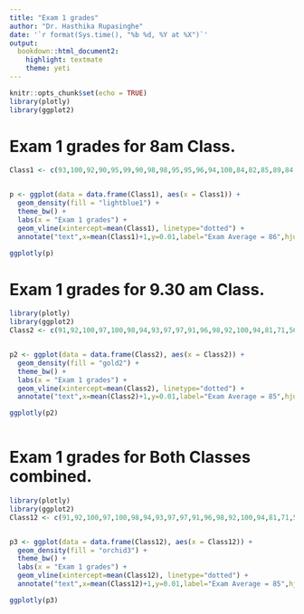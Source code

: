 ```yaml
---
title: "Exam 1 grades"
author: "Dr. Hasthika Rupasinghe"
date: '`r format(Sys.time(), "%b %d, %Y at %X")`'
output:
  bookdown::html_document2:
    highlight: textmate
    theme: yeti
---
```

```r
knitr::opts_chunk$set(echo = TRUE)
library(plotly)
library(ggplot2)
```

# Exam 1 grades for 8am Class.

```r

Class1 <- c(93,100,92,90,95,99,90,98,98,95,95,96,94,100,84,82,85,89,84,82,78,75,70,70,63,54,51)


p <- ggplot(data = data.frame(Class1), aes(x = Class1)) + 
  geom_density(fill = "lightblue1") + 
  theme_bw() + 
  labs(x = "Exam 1 grades") +
  geom_vline(xintercept=mean(Class1), linetype="dotted") +
  annotate("text",x=mean(Class1)+1,y=0.01,label="Exam Average = 86",hjust=0)

ggplotly(p)

```

# Exam 1 grades for 9.30 am Class.

```r
library(plotly)
library(ggplot2)
Class2 <- c(91,92,100,97,100,98,94,93,97,97,91,96,98,92,100,94,81,71,56,30,68,68,73,76,74,62,65,72,78)


p2 <- ggplot(data = data.frame(Class2), aes(x = Class2)) + 
  geom_density(fill = "gold2") + 
  theme_bw() + 
  labs(x = "Exam 1 grades") +
  geom_vline(xintercept=mean(Class2), linetype="dotted") +
  annotate("text",x=mean(Class2)+1,y=0.01,label="Exam Average = 85",hjust=0)

ggplotly(p2)



```


# Exam 1 grades for Both Classes combined.

```r
library(plotly)
library(ggplot2)
Class12 <- c(91,92,100,97,100,98,94,93,97,97,91,96,98,92,100,94,81,71,56,30,68,68,73,76,74,62,65,72,78,93,100,92,90,95,99,90,98,98,95,95,96,94,100,84,82,85,89,84,82,78,75,70,70,63,54,51)


p3 <- ggplot(data = data.frame(Class12), aes(x = Class12)) + 
  geom_density(fill = "orchid3") + 
  theme_bw() + 
  labs(x = "Exam 1 grades") +
  geom_vline(xintercept=mean(Class12), linetype="dotted") +
  annotate("text",x=mean(Class12)+1,y=0.01,label="Exam Average = 85",hjust=0)

ggplotly(p3)



```


